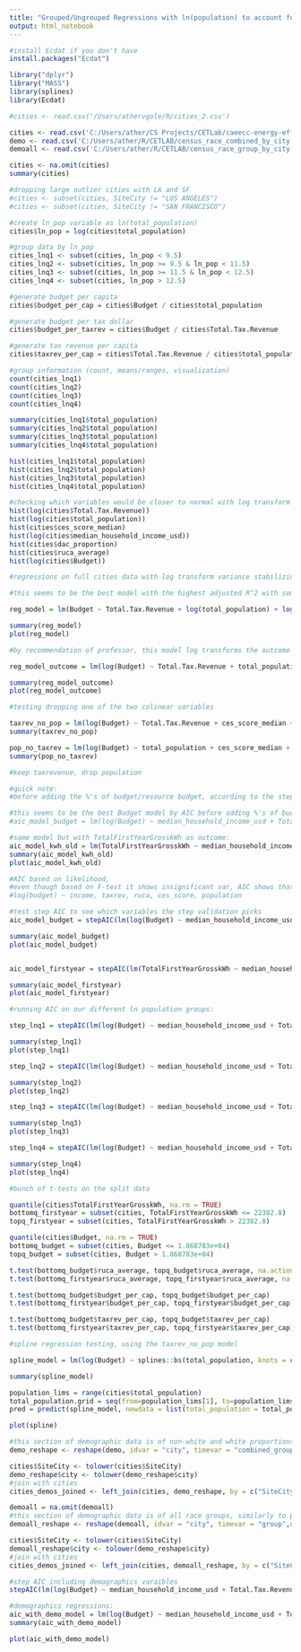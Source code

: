 ```yaml
---
title: "Grouped/Ungrouped Regressions with ln(population) to account for skew"
output: html_notebook
---
```


```r
#install Ecdat if you don't have
install.packages("Ecdat")
```

```r
library("dplyr")
library("MASS")
library(splines)
library(Ecdat)
```


```r

#cities <- read.csv('/Users/athervgole/R/cities_2.csv')

cities <- read.csv('C:/Users/ather/CS Projects/CETLab/caeecc-energy-efficiency/cities_2.csv')
demo <- read.csv('C:/Users/ather/R/CETLAB/census_race_combined_by_city.csv')
demoall <- read.csv('C:/Users/ather/R/CETLAB/census_race_group_by_city.csv')

cities <- na.omit(cities)
summary(cities)

#dropping large outlier cities with LA and SF
#cities <- subset(cities, SiteCity != "LOS ANGELES")
#cities <- subset(cities, SiteCity != "SAN FRANCISCO")
```

```r
#create ln_pop variable as ln(total_population)
cities$ln_pop = log(cities$total_population)

#group data by ln_pop
cities_lnq1 <- subset(cities, ln_pop < 9.5)
cities_lnq2 <- subset(cities, ln_pop >= 9.5 & ln_pop < 11.5)
cities_lnq3 <- subset(cities, ln_pop >= 11.5 & ln_pop < 12.5)
cities_lnq4 <- subset(cities, ln_pop > 12.5)

#generate budget per capita
cities$budget_per_cap = cities$Budget / cities$total_population

#generate budget per tax dollar
cities$budget_per_taxrev = cities$Budget / cities$Total.Tax.Revenue

#generate tax revenue per capita
cities$taxrev_per_cap = cities$Total.Tax.Revenue / cities$total_population

```


```r
#group information (count, means/ranges, visualization)
count(cities_lnq1)
count(cities_lnq2)
count(cities_lnq3)
count(cities_lnq4)

summary(cities_lnq1$total_population)
summary(cities_lnq2$total_population)
summary(cities_lnq3$total_population)
summary(cities_lnq4$total_population)

hist(cities_lnq1$total_population)
hist(cities_lnq2$total_population)
hist(cities_lnq3$total_population)
hist(cities_lnq4$total_population)
```

```r
#checking which variables would be closer to normal with log transform VST
hist(log(cities$Total.Tax.Revenue))
hist(log(cities$total_population))
hist(cities$ces_score_median)
hist(log(cities$median_household_income_usd))
hist(cities$dac_proportion)
hist(cities$ruca_average)
hist(log(cities$Budget))
```

```r
#regressions on full cities data with log transform variance stabilizing function

#this seems to be the best model with the highest adjusted R^2 with some log transformations but others left alone, this was just through testing to see which variables, when log transformed, resulted in more normal distributions

reg_model = lm(Budget ~ Total.Tax.Revenue + log(total_population) + log(ces_score_median) + log(median_household_income_usd) + dac_proportion + log(ruca_average), data = cities)

summary(reg_model)
plot(reg_model)

#by recommendation of professor, this model log transforms the outcome variable and not the predictors, this model is made without the final predictor variables in order to compare the difference in significance and R-squared values

reg_model_outcome = lm(log(Budget) ~ Total.Tax.Revenue + total_population + ces_score_median + median_household_income_usd + ruca_average, data = cities)

summary(reg_model_outcome)
plot(reg_model_outcome)
```


```r
#testing dropping one of the two colinear variables

taxrev_no_pop = lm(log(Budget) ~ Total.Tax.Revenue + ces_score_median + median_household_income_usd + ruca_average, data = cities)
summary(taxrev_no_pop)

pop_no_taxrev = lm(log(Budget) ~ total_population + ces_score_median + median_household_income_usd + ruca_average, data = cities)
summary(pop_no_taxrev)

#keep taxrevenue, drop population

```

```r
#quick note:
#before adding the %'s of budget/resource budget, according to the step AIc we did with prof Tatum,

#this seems to be the best Budget model by AIC before adding %'s of budget
#aic_model_budget = lm(log(Budget) ~ median_household_income_usd + Total.Tax.Revenue + ruca_average + ces_score_median, data = cities)

#same model but with TotalFirstYearGrosskWh as outcome:
aic_model_kwh_old = lm(TotalFirstYearGrosskWh ~ median_household_income_usd + Total.Tax.Revenue + ruca_average + ces_score_median, data = cities)
summary(aic_model_kwh_old)
plot(aic_model_kwh_old)
```


```r

#AIC based on likelihood,
#even though based on F-test it shows insignificant var, AIC shows that the larger model is significant
#log(budget) ~ income, taxrev, ruca, ces_score, population

#test step AIC to see which variables the step validation picks
aic_model_budget = stepAIC(lm(log(Budget) ~ median_household_income_usd + Total.Tax.Revenue + ruca_average + ces_score_median + dac_proportion + `X..OBF.Budget` + `X..Resource.Budget`, data = cities))

summary(aic_model_budget)
plot(aic_model_budget)


aic_model_firstyear = stepAIC(lm(TotalFirstYearGrosskWh ~ median_household_income_usd + Total.Tax.Revenue + ruca_average + ces_score_median + dac_proportion + `X..OBF.Budget` + `X..Resource.Budget`, data = cities))

summary(aic_model_firstyear)
plot(aic_model_firstyear)


```

```r
#running AIC on our different ln population groups:

step_lnq1 = stepAIC(lm(log(Budget) ~ median_household_income_usd + Total.Tax.Revenue + ruca_average + ces_score_median + dac_proportion + `X..OBF.Budget` + `X..Resource.Budget`, data = cities_lnq1))

summary(step_lnq1)
plot(step_lnq1)

step_lnq2 = stepAIC(lm(log(Budget) ~ median_household_income_usd + Total.Tax.Revenue + ruca_average + ces_score_median + dac_proportion + `X..OBF.Budget` + `X..Resource.Budget`, data = cities_lnq2))

summary(step_lnq2)
plot(step_lnq2)

step_lnq3 = stepAIC(lm(log(Budget) ~ median_household_income_usd + Total.Tax.Revenue + ruca_average + ces_score_median + dac_proportion + `X..OBF.Budget` + `X..Resource.Budget`, data = cities_lnq3))

summary(step_lnq3)
plot(step_lnq3)

step_lnq4 = stepAIC(lm(log(Budget) ~ median_household_income_usd + Total.Tax.Revenue + ruca_average + ces_score_median + dac_proportion + `X..OBF.Budget` + `X..Resource.Budget`, data = cities_lnq4))

summary(step_lnq4)
plot(step_lnq4)

```


```r

#bunch of t-tests on the split data

quantile(cities$TotalFirstYearGrosskWh, na.rm = TRUE)
bottomq_firstyear = subset(cities, TotalFirstYearGrosskWh <= 22382.8)
topq_firstyear = subset(cities, TotalFirstYearGrosskWh > 22382.8)

quantile(cities$Budget, na.rm = TRUE)
bottomq_budget = subset(cities, Budget <= 1.868783e+04)
topq_budget = subset(cities, Budget > 1.868783e+04)

t.test(bottomq_budget$ruca_average, topq_budget$ruca_average, na.action = na.omit)
t.test(bottomq_firstyear$ruca_average, topq_firstyear$ruca_average, na.action = na.omit)

t.test(bottomq_budget$budget_per_cap, topq_budget$budget_per_cap)
t.test(bottomq_firstyear$budget_per_cap, topq_firstyear$budget_per_cap)

t.test(bottomq_budget$taxrev_per_cap, topq_budget$taxrev_per_cap)
t.test(bottomq_firstyear$taxrev_per_cap, topq_firstyear$taxrev_per_cap)

```

```r
#spline regression testing, using the taxrev_no_pop model

spline_model = lm(log(Budget) ~ splines::bs(total_population, knots = c(8746, 24958, 68146)) + Total.Tax.Revenue + ces_score_median + median_household_income_usd + ruca_average, data = cities)

summary(spline_model)

population_lims = range(cities$total_population)
total_population.grid = seq(from=population_lims[1], to=population_lims[2])
pred = predict(spline_model, newdata = list(total_population = total_population.grid), se=T)

```

```r
plot(spline)
```

```r
#this section of demographic data is of non-white and white proportions, since theyre recorded in separate rows, this reshapes into columns instead
demo_reshape <- reshape(demo, idvar = "city", timevar = "combined_group", direction = "wide")

cities$SiteCity <- tolower(cities$SiteCity)
demo_reshape$city <- tolower(demo_reshape$city)
#join with cities
cities_demos_joined <- left_join(cities, demo_reshape, by = c("SiteCity" = "city"))
```

```r
demoall = na.omit(demoall)
#this section of demographic data is of all race groups, similarly to previous chunk, it will need to be reshaped and then included in the AIC regression
demoall_reshape <- reshape(demoall, idvar = "city", timevar = "group",direction = "wide")

cities$SiteCity <- tolower(cities$SiteCity)
demoall_reshape$city <- tolower(demo_reshape$city)
#join with cities
cities_demos_joined <- left_join(cities, demoall_reshape, by = c("SiteCity" = "city"))

```


```r
#step AIC including demographics varaibles
stepAIC(lm(log(Budget) ~ median_household_income_usd + Total.Tax.Revenue + ruca_average + ces_score_median + total_population + dac_proportion + `proportion.Non-white` + `X..OBF.Budget` + `X..Resource.Budget`, data = cities_demos_joined))
```


```r
#demographics regressions:
aic_with_demo_model = lm(log(Budget) ~ median_household_income_usd + Total.Tax.Revenue + ruca_average + ces_score_median + total_population + `proportion.Non-white`, data = cities_demos_joined)
summary(aic_with_demo_model)

plot(aic_with_demo_model)


```

